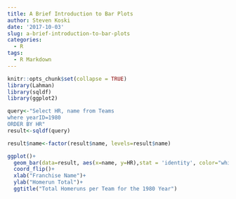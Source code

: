 ```yaml
---
title: A Brief Introduction to Bar Plots
author: Steven Koski
date: '2017-10-03'
slug: a-brief-introduction-to-bar-plots
categories:
  - R
tags:
  - R Markdown
---
```

```r
knitr::opts_chunk$set(collapse = TRUE)
library(Lahman)
library(sqldf)
library(ggplot2)
```


```r
query<-"Select HR, name from Teams
where yearID=1980
ORDER BY HR"
result<-sqldf(query)

result$name<-factor(result$name, levels=result$name)

ggplot()+
  geom_bar(data=result, aes(x=name, y=HR),stat = 'identity', color="white", fill="orange")+
  coord_flip()+
  xlab("Franchise Name")+
  ylab("Homerun Total")+
  ggtitle("Total Homeruns per Team for the 1980 Year")
```



